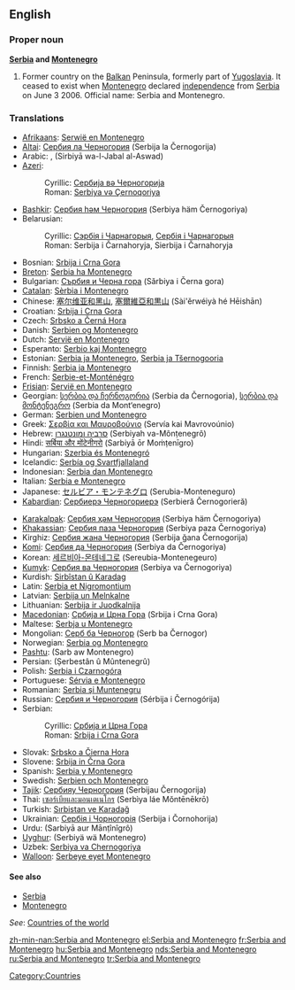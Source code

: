 ==English==

===Proper noun===
'''[[Serbia]] and [[Montenegro]]'''

# {{historical}} Former country on the [[Balkan]] Peninsula, formerly part of [[Yugoslavia]]. It ceased to exist when [[Montenegro]] declared [[independence]] from [[Serbia]] on June 3 2006. Official name: Serbia and Montenegro.

===Translations===
{{rfc-level|Translations at L3+ (AutoFormat would have corrected level of Translations)}}
{{top}}
* [[Afrikaans]]: [[Serwië en Montenegro]]
* [[Altai]]: [[Сербия ла Черногория]] (Serbija la Černogorija)
* Arabic: {{ARchar|[[صربيا والجبل الاسود]]}}, {{ARchar|[[صربيا والجبل الأسود]]}} (Sirbiyā wa-l-Jabal al-Aswad)
* [[Azeri]]:
*: Cyrillic: [[Сербија вə Черногорија]]
*: Roman: [[Serbiya və Çernoqoriya]]
* [[Bashkir]]: [[Сербия һәм Черногория]] (Serbiya häm Černogoriya)
* Belarusian:
*: Cyrillic: [[Сэрбія і Чарнагорыя]], [[Сербія і Чарнагорыя]]
*: Roman: Serbija i Čarnahoryja, Sierbija i Čarnahoryja
* Bosnian: [[Srbija i Crna Gora]] {{f}}
* [[Breton]]: [[Serbia ha Montenegro]]
* Bulgarian: [[Сърбия и Черна гора]] (Sǎrbiya i Černa gora)
* [[Catalan]]: [[Sèrbia i Montenegro]]
* Chinese: [[塞尔维亚和黑山]], [[塞爾維亞和黒山]] (Sài'ěrwéiyà hé Hēishān)
* Croatian: [[Srbija i Crna Gora]] {{f}}
* Czech: [[Srbsko a Černá Hora]]
* Danish: [[Serbien og Montenegro]]
* Dutch: [[Servië en Montenegro]]
* Esperanto: [[Serbio kaj Montenegro]]
* Estonian: [[Serbia ja Montenegro]], [[Serbia ja Tšernogooria]]
* Finnish: [[Serbia ja Montenegro]]
* French: [[Serbie-et-Monténégro]]
* [[Frisian]]: [[Servië en Montenegro]]
* Georgian: [[სერბია და ჩერნოგორია]] (Serbia da Černogoria), [[სერბია და მონტენეგრო]] (Serbia da Mont‘enegro)
* German: [[Serbien und Montenegro]]
* Greek: [[Σερβία και Μαυροβούνιο]] (Servía kai Mavrovoúnio) {{f}}
* Hebrew: [[סרביה ומונטנגרו]] (Serbiyah va-Mônṭenegrô)
* Hindi: [[सर्बिया और मोंटेनीगरो]] (Sarbiyā ōr Moṁṭenīgro)
* Hungarian: [[Szerbia és Montenegró]]
* Icelandic: [[Serbía og Svartfjallaland]]
* Indonesian: [[Serbia dan Montenegro]]
* Italian: [[Serbia e Montenegro]]
* Japanese: [[セルビア・モンテネグロ]] (Serubia-Monteneguro)
* [[Kabardian]]: [[Сербиерэ Черногориерэ]] (Serbieră Černogorieră)
{{mid}}
* [[Karakalpak]]: [[Сербия ҳәм Черногория]] (Serbiya häm Černogoriya)
* [[Khakassian]]: [[Сербия паза Черногория]] (Serbiya paza Černogoriya)
* Kirghiz: [[Сербия жана Черногория]] (Serbija ǧana Černogorija)
* [[Komi]]: [[Сербия да Черногория]] (Serbiya da Čеrnogoriya)
* Korean: [[세르비아-몬테네그로]] (Sereubia-Montenegeuro)
* [[Kumyk]]: [[Сербия ва Черногория]] (Serbiya va Černogoriya)
* Kurdish: [[Sirbîstan û Karadag]]
* Latin: [[Serbia et Nigromontium]]
* Latvian: [[Serbija un Melnkalne]]
* Lithuanian: [[Serbija ir Juodkalnija]]
* [[Macedonian]]: [[Србија и Црна Гора]] (Srbija i Crna Gora)
* Maltese: [[Serbja u Montenegro]]
* Mongolian: [[Серб ба Черногор]] (Serb ba Černogor)
* Norwegian: [[Serbia og Montenegro]]
* [[Pashtu]]: {{FAchar|[[صرب او مونتې نېګرو]]}} (Sarb aw Montenegro)
* Persian: {{FAchar|[[صربستان و مونته‌نگرو]]}} (Ṣerbestân û Mûntenegrû)
* Polish: [[Serbia i Czarnogóra]]
* Portuguese: [[Sérvia e Montenegro]]
* Romanian: [[Serbia şi Muntenegru]]
* Russian: [[Сербия и Черногория]] (Sérbija i Černogórija)
* Serbian:
*: Cyrillic: [[Србија и Црна Гора]] {{f}}
*: Roman: [[Srbija i Crna Gora]] {{f}}
* Slovak: [[Srbsko a Čierna Hora]]
* Slovene: [[Srbija in Črna Gora]] {{f}}
* Spanish: [[Serbia y Montenegro]]
* Swedish: [[Serbien och Montenegro]]
* [[Tajik]]: [[Сербияу Черногория]] (Serbijau Černogorija)
* Thai: [[เซอร์เบียและมอนเตเนโกร]] (Serbìya láe Mŏntēnēkrō)
* Turkish: [[Sırbistan ve Karadağ]]
* Ukrainian: [[Сербія і Чорногорія]] (Serbija i Čornohorija)
* Urdu: {{URchar|[[سربیا اور مانٹی نیگرو]]}} (Sarbiyā aur Mānṭînîgrô)
* [[Uyghur]]: {{FAchar|[[ﺳﯧﺮﺑﯩﻴﻪ ﯞﻩ ﻣﻮﻧﺘﯧﻨﯧﮕﺮﻭ]]}} (Serbiyä wä Montenegro)
* Uzbek: [[Serbiya va Chernogoriya]]
* [[Walloon]]: [[Serbeye eyet Montenegro]]
{{bottom}}

====See also====
* [[Serbia]]
* [[Montenegro]]

''See'': [[Appendix:Countries of the world|Countries of the world]]

[[Category:Countries]]

[[zh-min-nan:Serbia and Montenegro]]
[[el:Serbia and Montenegro]]
[[fr:Serbia and Montenegro]]
[[hu:Serbia and Montenegro]]
[[nds:Serbia and Montenegro]]
[[ru:Serbia and Montenegro]]
[[tr:Serbia and Montenegro]]